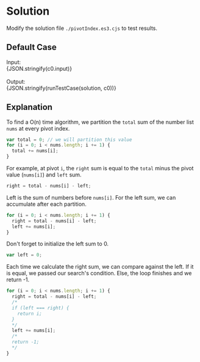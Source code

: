 


<Meta title="Data Structure/Array/1D/[724] Find Pivot Index/Solution/Javascript" />

# Solution

Modify the solution file `./pivotIndex.es3.cjs` to test results.

## Default Case

<Canvas withSource="open">
  <Story name="Case 0" parameters={{ docs: { source: { code } } }}>
    <div>
      <div>Input: </div>
      <div>{JSON.stringify(c0.input)}</div>
    </div>
    <br />
    <div>
      <div>Output: </div>
      <div>{JSON.stringify(runTestCase(solution, c0))}</div>
    </div>
  </Story>
</Canvas>

## Explanation

To find a O(n) time algorithm, we partition the `total` sum of the number list `nums` at every pivot index.

```js
var total = 0; // we will partition this value
for (i = 0; i < nums.length; i += 1) {
  total += nums[i];
}
```

For example, at pivot `i`, the `right` sum is equal to the `total` minus the pivot value (`nums[i]`) and `left` sum.

```js
right = total - nums[i] - left;
```

Left is the sum of numbers before `nums[i]`. For the left sum, we can accumulate after each partition.

```js
for (i = 0; i < nums.length; i += 1) {
  right = total - nums[i] - left;
  left += nums[i];
}
```

Don't forget to initialize the left sum to 0.

```js
var left = 0;
```

Each time we calculate the right sum, we can compare against the left. If it is equal, we passed our search's condition. Else, the loop finishes and we return -1.

```js
for (i = 0; i < nums.length; i += 1) {
  right = total - nums[i] - left;
  /*
  if (left === right) {
    return i;
  }
  */
  left += nums[i];
  /*
  return -1;
  */
}
```
